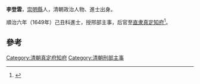 '''李登雲'''，[[崇明縣|崇明縣]]人，清朝政治人物、進士出身。

順治六年（1649年）己丑科進士，授邢部主事，后官至[[直隶|直隶]][[真定|真定]][[知府|知府]]<ref>{{cite news|title=崇明县志 >> 卷二十五教育 >> 十三、人才培养  历代文科进士名录|url=http://www.shtong.gov.cn/newsite/node2/node4/node2250/node4426/node16069/node61945/node63718/userobject1ai53862.html|accessdate=2013-11-04|archive-date=2016-03-27|archive-url=https://web.archive.org/web/20160327031809/http://www.shtong.gov.cn/Newsite/node2/node4/node2250/node4426/node16069/node61945/node63718/userobject1ai53862.html|dead-url=no}}</ref>。

==參考==
{{reflist}}
{{清朝人物小作品}}
{{順治六年己丑科殿試金榜}}
{{DEFAULTSORT:Li李}}
[[Category:清朝真定府知府|Category:清朝真定府知府]]
[[Category:清朝刑部主事|Category:清朝刑部主事]]